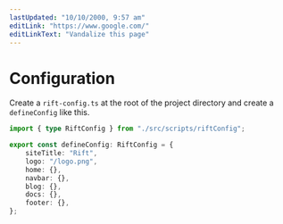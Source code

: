 ```yaml
---
lastUpdated: "10/10/2000, 9:57 am"
editLink: "https://www.google.com/"
editLinkText: "Vandalize this page"
---
```


# Configuration

Create a `rift-config.ts` at the root of the project directory and create a `defineConfig` like this.

```ts
import { type RiftConfig } from "./src/scripts/riftConfig";

export const defineConfig: RiftConfig = {
	siteTitle: "Rift",
	logo: "/logo.png",
	home: {},
	navbar: {},
	blog: {},
	docs: {},
	footer: {},
};
```
